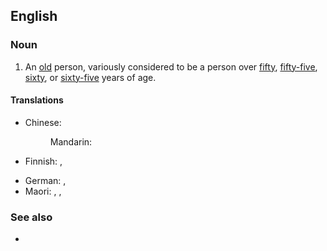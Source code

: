 ==English==

===Noun===
{{en-noun}}

# An [[old]] person, variously considered to be a person over [[fifty]], [[fifty-five]], [[sixty]], or [[sixty-five]] years of age.
#: {{syn|en|senior|q1=US|older adult|q2=euphemism|pensioner}}
#: {{coordinate terms|en|pensioner|retiree}}

====Translations====
{{trans-top|old person}}
* Chinese:
*: Mandarin: {{t|cmn|[[老年人]]|tr=lǎo nián rén}}
* Finnish: {{t+|fi|vanhus}}, {{t|fi|eläkeikäinen}}
{{trans-mid}}
* German: {{t+|de|Senior|m}}, {{t+|de|Seniorin|f}}
* Maori: {{t|mi|mātāpuputu}}, {{t|mi|pāhake}}, {{t|mi|kaumātua}}
{{trans-bottom}}

===See also===
* {{l|en|grey power}}